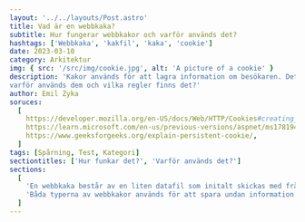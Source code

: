 ---
layout: '../../layouts/Post.astro'
title: Vad är en webbkaka?
subtitle: Hur fungerar webbkakor och varför används det?
hashtags: ['Webbkaka', 'kakfil', 'kaka', 'cookie']
date: 2023-03-10
category: Arkitektur
img: { src: '/src/img/cookie.jpg', alt: 'A picture of a cookie' }
description: 'Kakor används för att lagra information om besökaren. Det finns olika typer av kakor med olika användningsområden. Men hur fungerar kakor egentligen, 
varför används dem och vilka regler finns det?' 
author: Emil Zyka
soruces:
  [
    https://developer.mozilla.org/en-US/docs/Web/HTTP/Cookies#creating_cookies,
    https://learn.microsoft.com/en-us/previous-versions/aspnet/ms178194(v=vs.100),
    https://www.geeksforgeeks.org/explain-persistent-cookie/,
  ]
tags: [Spårning, Test, Kategori]
sectiontitles: ['Hur funkar det?', 'Varför används det?']
sections:
  [
    'En webbkaka består av en liten datafil som initalt skickas med från en webbserver när en förfrågning skickas från en webbläsare till en webbserver. Konkret innebär det att när en anvädare besöker en webbsida kan hemsidan tillhandahålla informationen som finns i användarens webbkaka. Webbsidan kan också skicka en webbkaka till användaren som innehåller data. Till exempel datum och tid för användarens besök. Om användaren besöker webbsidan igen kan den webbsidan känna igen webbkakan som är kopplad till den specifika webbadressen. Därmed kan webbsidan extrahera och använda webbkakans data för att avgöra när användaren senast besökt webbplatsen. En webbläsare lagrar vanligtvis alla webbkakor för olika webbplatser separat. Webbkakor kan också sparas lokalt i hårddisken på din enhet (t.ex. dator mobil eller surfplatta). Det finns flera olika typer av webbkakor med olika användningsområden och livscyklar. En sessionskaka existerar temporärt tills dess att användaren stänger ner sin webbläsare. Det vill säga tills dess att sessionen avbryts. Emellertid så kan webbläsare oftast återuppta avbrytna sessionskakor vilket i praktiken innebär att de kan finnas kvar även efter avslutat session. En beständig webbkaka lagras lokalt på din dator även när du stängt ner din webbläsare. En beständig webbkaka består vanligtvis av minst fyra egenskaper. Ett namn associerad data, ett utgångsdatum och samt en filväg som motsvarar där kakan lagras.',
    'Båda typerna av webbkakor används för att spara undan information om besökaren. Det kan vara användarens inloggningsuppgifter, inställningar, och preferenser. I sin tur kan denna information användas för att förbättra användarupplevelsen genom bespara användaren tiden att behöva fylla i alla sin uppgifter igen. Webbkakor kan även används i marknadsföringssyfte. Här kan data som till exempel hur länge en användare befunnit sig på en hemsida, vilken hemsida den besökt, språk, vilken enhet användaren använd samt vilka aktioner den utfört på hemsidan användas för att skräddarsy marknadskampanjer.',
  ]
---
